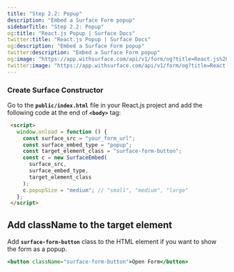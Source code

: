 ```yaml
---
title: "Step 2.2: Popup"
description: "Embed a Surface Form popup"
sidebarTitle: "Step 2.2: Popup"
og:title: "React.js Popup | Surface Docs"
twitter:title: "React.js Popup | Surface Docs"
og:description: "Embed a Surface Form popup"
twitter:description: "Embed a Surface Form popup"
og:image: "https://app.withsurface.com/api/v1/form/og?title=React.js%20Popup"
twitter:image: "https://app.withsurface.com/api/v1/form/og?title=React.js%20Popup"
---
```


### Create Surface Constructor

Go to the **`public/index.html`** file in your React.js project and add the following code at the end of **`<body>`** tag:

```html
 <script>
   window.onload = function () {
     const surface_src = "your_form_url";
     const surface_embed_type = "popup";
     const target_element_class = "surface-form-button";
     const c = new SurfaceEmbed(
       surface_src,
       surface_embed_type,
       target_element_class
     );
     c.popupSize = "medium"; // "small", "medium", "large"
   };
 </script>
```

## Add className to the target element

Add **`surface-form-button`** class to the HTML element if you want to show the form as a popup.

```jsx
<button className="surface-form-button">Open Form</button>
```
